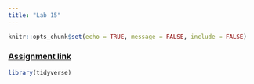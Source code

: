 ```yaml
---
title: "Lab 15"
---
```


```r
knitr::opts_chunk$set(echo = TRUE, message = FALSE, include = FALSE)
```

### [Assignment link](https://goo.gl/QwjvZn)

```r
library(tidyverse)
```